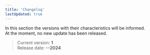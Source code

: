 ```yaml
---
title: 'Changelog'
lastUpdated: true
---
```


In this section the versions with their characteristics will be informed.\
At the moment, no new update has been released.

>Current version: **1**\
Release date: **--2024**
